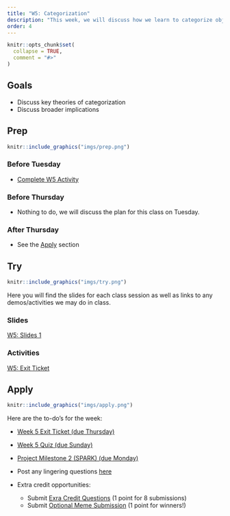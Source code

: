 ```yaml
---
title: "W5: Categorization"
description: "This week, we will discuss how we learn to categorize objects in the world."
order: 4 
---
```


```r
knitr::opts_chunk$set(
  collapse = TRUE,
  comment = "#>"
)
```

## Goals

- Discuss key theories of categorization
- Discuss broader implications

## Prep


:::::{.card .border .border-2 .border-info}
:::: {.grid .g-0}
::: {.g-col-3}
:::: {.card-body}

```r
knitr::include_graphics("imgs/prep.png")
```

::::
:::

::: {.g-col-9}
:::: {.card-body}
### Before Tuesday

- <span style="color:#508AB0"><a href="https://bowdoin.instructure.com/courses/6946/modules/items/447085" target="_blank">Complete W5 Activity</a></span>

### Before Thursday

- Nothing to do, we will discuss the plan for this class on Tuesday.

### After Thursday

- See the [Apply](#apply) section

::::
:::
::::
:::::

## Try {.mt-5}

:::::{.card .border .border-2 .border-info}
:::: {.grid .g-0}
::: {.g-col-3}
:::: {.card-body}

```r
knitr::include_graphics("imgs/try.png")
```

::::
:::

::: {.g-col-9}
:::: {.card-body}

Here you will find the slides for each class session as well as links to any demos/activities we may do in class.

### Slides

<a class="btn btn-outline-info" href="../../slides/W5_categorization.pdf" role="button" target="_blank">W5: Slides 1</a>

<!-- <a class="btn btn-outline-info" href="../../slides/W1_research_design.pdf" role="button" target="_blank">W1: Slides 2</a> -->

### Activities

<a class="btn btn-outline-info" href="https://bowdoin.instructure.com/courses/6946/modules/items/447087" role="button" target="_blank">W5: Exit Ticket</a>



::::
:::


::::
:::::

## Apply {.mt-5}

:::::{.card .border .border-2 .border-info}
:::: {.grid .g-0}
::: {.g-col-3}
:::: {.card-body}

```r
knitr::include_graphics("imgs/apply.png")
```

::::
:::

::: {.g-col-9}
:::: {.card-body}

Here are the to-do's for the week:

- <span style="color:#508AB0"><a href="https://bowdoin.instructure.com/courses/6946/modules/items/447087" target="_blank">Week 5 Exit Ticket (due Thursday)</a></span>
- <span style="color:#508AB0"><a href="https://bowdoin.instructure.com/courses/6946/modules/items/447088" target="_blank">Week 5 Quiz (due Sunday)</a></span>
- <span style="color:#508AB0"><a href="https://bowdoin.instructure.com/courses/6946/modules/items/447703" target="_blank">Project Milestone 2 (SPARK) (due Monday)</a></span>
- Post any lingering questions <a href="https://forms.gle/FUPZMhQWY8cNEdYs9" target="_blank">here</a>

- Extra credit opportunities:
  - Submit <span style="color:#508AB0"><a href="https://bowdoin.instructure.com/courses/6946/modules/items/447089" target="_blank">Exra Credit Questions</a></span> (1 point for 8 submissions)
  - Submit <span style="color:#508AB0"><a href="https://bowdoin.instructure.com/courses/6946/modules/items/447090" target="_blank">Optional Meme Submission</a></span> (1 point for winners!)

::::
:::


::::
:::::
